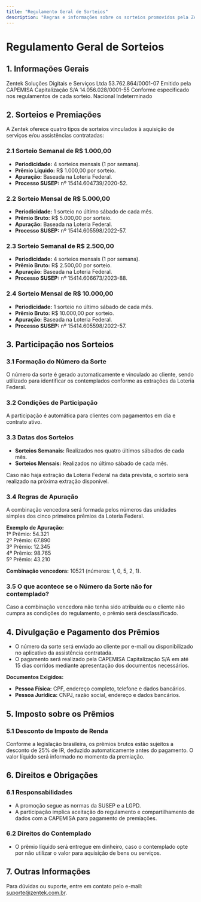 ```yaml
---
title: "Regulamento Geral de Sorteios"
description: "Regras e informações sobre os sorteios promovidos pela Zentek Soluções Digitais e Serviços Ltda."
---
```


# Regulamento Geral de Sorteios

## 1. Informações Gerais

<AccordionGroup>
  <Accordion title="Empresa Promotora">
    Zentek Soluções Digitais e Serviços Ltda
  </Accordion>
  <Accordion title="CNPJ Promotora">
    53.762.864/0001-07
  </Accordion>
  <Accordion title="Título de Capitalização">
    Emitido pela CAPEMISA Capitalização S/A
  </Accordion>
  <Accordion title="CNPJ CAPEMISA">
    14.056.028/0001-55
  </Accordion>
  <Accordion title="Processo SUSEP">
    Conforme especificado nos regulamentos de cada sorteio.
  </Accordion>
  <Accordion title="Abrangência">
    Nacional
  </Accordion>
  <Accordion title="Período de Vigência">
    Indeterminado
  </Accordion>
</AccordionGroup>

## 2. Sorteios e Premiações

A Zentek oferece quatro tipos de sorteios vinculados à aquisição de serviços e/ou assistências contratadas:

### 2.1 Sorteio Semanal de R$ 1.000,00

- **Periodicidade:** 4 sorteios mensais (1 por semana).  
- **Prêmio Líquido:** R$ 1.000,00 por sorteio.  
- **Apuração:** Baseada na Loteria Federal.  
- **Processo SUSEP:** nº 15414.604739/2020-52.

### 2.2 Sorteio Mensal de R$ 5.000,00

- **Periodicidade:** 1 sorteio no último sábado de cada mês.  
- **Prêmio Bruto:** R$ 5.000,00 por sorteio.  
- **Apuração:** Baseada na Loteria Federal.  
- **Processo SUSEP:** nº 15414.605598/2022-57.

### 2.3 Sorteio Semanal de R$ 2.500,00

- **Periodicidade:** 4 sorteios mensais (1 por semana).  
- **Prêmio Bruto:** R$ 2.500,00 por sorteio.  
- **Apuração:** Baseada na Loteria Federal.  
- **Processo SUSEP:** nº 15414.606673/2023-88.

### 2.4 Sorteio Mensal de R$ 10.000,00

- **Periodicidade:** 1 sorteio no último sábado de cada mês.  
- **Prêmio Bruto:** R$ 10.000,00 por sorteio.  
- **Apuração:** Baseada na Loteria Federal.  
- **Processo SUSEP:** nº 15414.605598/2022-57.

## 3. Participação nos Sorteios

### 3.1 Formação do Número da Sorte

O número da sorte é gerado automaticamente e vinculado ao cliente, sendo utilizado para identificar os contemplados conforme as extrações da Loteria Federal.

### 3.2 Condições de Participação

A participação é automática para clientes com pagamentos em dia e contrato ativo.

### 3.3 Datas dos Sorteios

- **Sorteios Semanais:** Realizados nos quatro últimos sábados de cada mês.  
- **Sorteios Mensais:** Realizados no último sábado de cada mês.

<CalloutBox type="info">
Caso não haja extração da Loteria Federal na data prevista, o sorteio será realizado na próxima extração disponível.
</CalloutBox>

### 3.4 Regras de Apuração

A combinação vencedora será formada pelos números das unidades simples dos cinco primeiros prêmios da Loteria Federal.

**Exemplo de Apuração:**  
1º Prêmio: 54.321  
2º Prêmio: 67.890  
3º Prêmio: 12.345  
4º Prêmio: 98.765  
5º Prêmio: 43.210  

**Combinação vencedora:** 10521 (números: 1, 0, 5, 2, 1).

### 3.5 O que acontece se o Número da Sorte não for contemplado?

Caso a combinação vencedora não tenha sido atribuída ou o cliente não cumpra as condições do regulamento, o prêmio será desclassificado.

## 4. Divulgação e Pagamento dos Prêmios

- O número da sorte será enviado ao cliente por e-mail ou disponibilizado no aplicativo da assistência contratada.  
- O pagamento será realizado pela CAPEMISA Capitalização S/A em até 15 dias corridos mediante apresentação dos documentos necessários.

**Documentos Exigidos:**  
- **Pessoa Física:** CPF, endereço completo, telefone e dados bancários.  
- **Pessoa Jurídica:** CNPJ, razão social, endereço e dados bancários.

## 5. Imposto sobre os Prêmios

### 5.1 Desconto de Imposto de Renda

Conforme a legislação brasileira, os prêmios brutos estão sujeitos a desconto de 25% de IR, deduzido automaticamente antes do pagamento. O valor líquido será informado no momento da premiação.

## 6. Direitos e Obrigações

### 6.1 Responsabilidades

- A promoção segue as normas da SUSEP e a LGPD.  
- A participação implica aceitação do regulamento e compartilhamento de dados com a CAPEMISA para pagamento de premiações.

### 6.2 Direitos do Contemplado

- O prêmio líquido será entregue em dinheiro, caso o contemplado opte por não utilizar o valor para aquisição de bens ou serviços.

## 7. Outras Informações

Para dúvidas ou suporte, entre em contato pelo e-mail: suporte@zentek.com.br.
